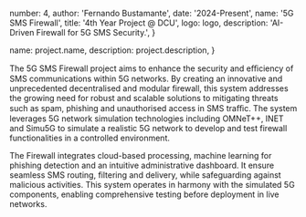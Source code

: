 
  number: 4,
  author: 'Fernando Bustamante',
  date: '2024-Present',
  name: '5G SMS Firewall',
  title: '4th Year Project @ DCU',
  logo: logo,
  description: 'AI-Driven Firewall for 5G SMS Security.',
}

  name: project.name,
  description: project.description,
}


The 5G SMS Firewall project aims to enhance the security and eﬃciency of SMS communications
within 5G networks. By creating an innovative and unprecedented decentralised and modular
firewall, this system addresses the growing need for robust and scalable solutions to mitigating
threats such as spam, phishing and unauthorised access in SMS traﬃc. The system leverages 5G
network simulation technologies including OMNeT++, INET and Simu5G to simulate a realistic 5G
network to develop and test firewall functionalities in a controlled environment.

The Firewall integrates cloud-based processing, machine learning for phishing detection and an
intuitive administrative dashboard. It ensure seamless SMS routing, filtering and delivery, while
safeguarding against malicious activities. This system operates in harmony with the simulated 5G
components, enabling comprehensive testing before deployment in live networks.

<Image src={image} alt="" />
